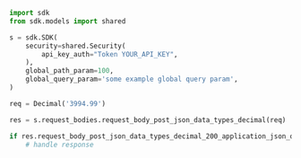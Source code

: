 ```python showLineNumbers copy filename="Request Body Post Json Data Types Decimal usage example"
import sdk
from sdk.models import shared

s = sdk.SDK(
    security=shared.Security(
        api_key_auth="Token YOUR_API_KEY",
    ),
    global_path_param=100,
    global_query_param='some example global query param',
)

req = Decimal('3994.99')

res = s.request_bodies.request_body_post_json_data_types_decimal(req)

if res.request_body_post_json_data_types_decimal_200_application_json_object is not None:
    # handle response
```
